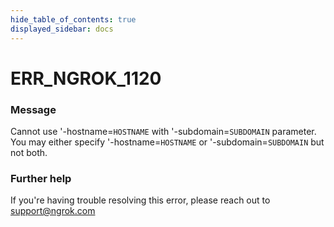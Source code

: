 ```yaml
---
hide_table_of_contents: true
displayed_sidebar: docs
---
```



# ERR_NGROK_1120

### Message

Cannot use '-hostname=`HOSTNAME` with '-subdomain=`SUBDOMAIN` parameter.
You may either specify '-hostname=`HOSTNAME` or '-subdomain=`SUBDOMAIN` but not both.

<ErrorDetails error="err_ngrok_1120" />

### Further help

If you're having trouble resolving this error, please reach out to [support@ngrok.com](mailto:support@ngrok.com?subject=Help%20with%20ERR_NGROK_1120)
